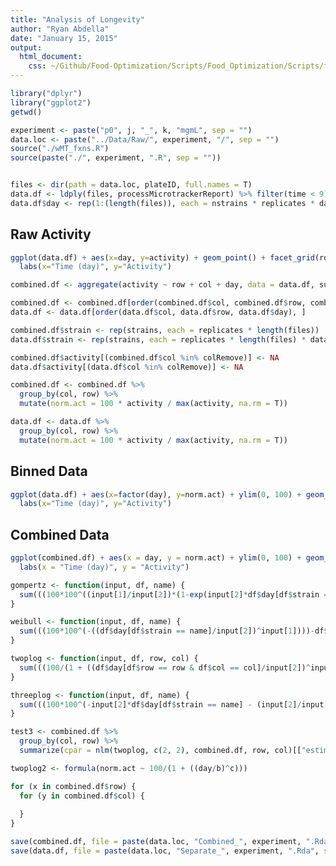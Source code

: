```yaml
---
title: "Analysis of Longevity"
author: "Ryan Abdella"
date: "January 15, 2015"
output:
  html_document:
    css: ~/Github/Food-Optimization/Scripts/Food_Optimization/Scripts/foghorn_edited.css
---
```



```r

library("dplyr")
library("ggplot2")
getwd()

experiment <- paste("p0", j, "_", k, "mgmL", sep = "")
data.loc <- paste("../Data/Raw/", experiment, "/", sep = "")
source("./wMT_fxns.R")
source(paste("./", experiment, ".R", sep = ""))



```


```r

files <- dir(path = data.loc, plateID, full.names = T)
data.df <- ldply(files, processMicrotrackerReport) %>% filter(time < 9)
data.df$day <- rep(1:(length(files)), each = nstrains * replicates * data_points_per_day)

```

## Raw Activity

```r

ggplot(data.df) + aes(x=day, y=activity) + geom_point() + facet_grid(row~col) +
  labs(x="Time (day)", y="Activity")

```


```r

combined.df <- aggregate(activity ~ row + col + day, data = data.df, sum)

```


```r

combined.df <- combined.df[order(combined.df$col, combined.df$row, combined.df$day), ]
data.df <- data.df[order(data.df$col, data.df$row, data.df$day), ]

combined.df$strain <- rep(strains, each = replicates * length(files))
data.df$strain <- rep(strains, each = replicates * length(files) * data_points_per_day)

```


```r

combined.df$activity[(combined.df$col %in% colRemove)] <- NA
data.df$activity[(data.df$col %in% colRemove)] <- NA

```


```r

combined.df <- combined.df %>%
  group_by(col, row) %>%
  mutate(norm.act = 100 * activity / max(activity, na.rm = T))

data.df <- data.df %>%
  group_by(col, row) %>%
  mutate(norm.act = 100 * activity / max(activity, na.rm = T))

```

## Binned Data

```r

ggplot(data.df) + aes(x=factor(day), y=norm.act) + ylim(0, 100) + geom_boxplot() + facet_grid(row~col) +
  labs(x="Time (day)", y="Activity")

```

## Combined Data

```r

ggplot(combined.df) + aes(x = day, y = norm.act) + ylim(0, 100) + geom_point() + facet_grid(row ~ col) +
  labs(x = "Time (day)", y = "Activity")

```


```r

gompertz <- function(input, df, name) {
  sum(((100*100^((input[1]/input[2])*(1-exp(input[2]*df$day[df$strain == name]))))-df$norm.act[df$strain == name])^2)
}

weibull <- function(input, df, name) {
  sum(((100*100^(-((df$day[df$strain == name]/input[2])^input[1])))-df$norm.act[df$strain == name])^2)
}

twoplog <- function(input, df, row, col) {
  sum(((100/(1 + ((df$day[df$row == row & df$col == col]/input[2])^input[1])))-df$norm.act[df$row == row & df$col == col])^2)
}

threeplog <- function(input, df, name) {
  sum(((100*100^(-input[2]*df$day[df$strain == name] - (input[2]/input[3])*ln((input[1] - (input[2] - input[1])*exp(-input[3]*df$day[df$strain == name]))/input[2])))-df$norm.act[df$strain == name])^2)
}

test3 <- combined.df %>%
  group_by(col, row) %>%
  summarize(cpar = nlm(twoplog, c(2, 2), combined.df, row, col)[["estimate"]][1])

twoplog2 <- formula(norm.act ~ 100/(1 + ((day/b)^c)))

for (x in combined.df$row) {
  for (y in combined.df$col) {
    
  }
}

```

```r

save(combined.df, file = paste(data.loc, "Combined_", experiment, ".Rda", sep = ""), ascii = TRUE)
save(data.df, file = paste(data.loc, "Separate_", experiment, ".Rda", sep = ""), ascii = TRUE)

```

